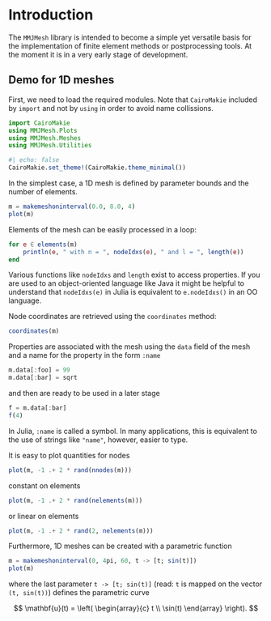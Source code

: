 # Introduction 

The `MMJMesh` library is intended to become a simple yet versatile basis for the implementation of finite element methods or postprocessing tools. At the moment it is in a very early stage of development.

## Demo for 1D meshes

First, we need to load the required modules. Note that `CairoMakie` included by `import` and not by `using` in order to avoid name collissions.

```julia
import CairoMakie
using MMJMesh.Plots
using MMJMesh.Meshes
using MMJMesh.Utilities
```

```julia
#| echo: false
CairoMakie.set_theme!(CairoMakie.theme_minimal())
```

In the simplest case, a 1D mesh is defined by parameter bounds and the number of elements. 

```julia
m = makemeshoninterval(0.0, 8.0, 4)
plot(m)
```

Elements of the mesh can be easily processed in a loop:

```julia
for e ∈ elements(m)
    println(e, " with n = ", nodeIdxs(e), " and l = ", length(e))
end
```

Various functions like `nodeIdxs` and `length` exist to access properties. If you are used to an object-oriented language like Java it might be helpful to understand that `nodeIdxs(e)` in Julia is equivalent to `e.nodeIdxs()` in an OO language.

Node coordinates are retrieved using the `coordinates` method:

```julia
coordinates(m)
```

Properties are associated with the mesh using the `data` field of the mesh and a name for the property in the form `:name`

```julia
m.data[:foo] = 99
m.data[:bar] = sqrt
```

and then are ready to be used in a later stage

```julia
f = m.data[:bar]
f(4)
```

In Julia, `:name` is called a symbol. In many applications, this is equivalent to the use of strings like `"name"`, however, easier to type.

It is easy to plot quantities for nodes

```julia
plot(m, -1 .+ 2 * rand(nnodes(m)))
```

constant on elements

```julia
plot(m, -1 .+ 2 * rand(nelements(m)))
```

or linear on elements

```julia
plot(m, -1 .+ 2 * rand(2, nelements(m)))
```

Furthermore, 1D meshes can be created with a parametric function

```julia
m = makemeshoninterval(0, 4pi, 60, t -> [t; sin(t)])
plot(m)
```

where the last parameter `t -> [t; sin(t)]` (read: `t` is mapped on the vector `(t, sin(t))`) defines the parametric curve

$$
    \mathbf{u}(t) =
    \left(
    \begin{array}{c}
        t
        \\ 
        \sin(t)
    \end{array}
    \right).
$$

